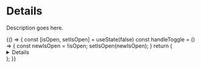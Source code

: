 

<Meta title="Components/Details/Overview" component={Details} />

# Details

Description goes here.

<Canvas isExpanded>
  <Story name="Default">
    {() => {
      const [isOpen, setIsOpen] = useState(false)
      const handleToggle = () => {
        const newIsOpen = !isOpen;
        setIsOpen(newIsOpen);
      }
      return (
        <Details
          isOpen={isOpen}
        >
          <Details.Summary
            isDetailsOpen={isOpen}
            onToggle={() => handleToggle()}
          >
            summary
          </Details.Summary>
          hello world!
        </Details>
      );
    }}
  </Story>
</Canvas>